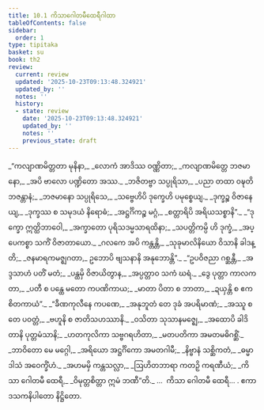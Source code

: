 ```yaml
---
title: 10.1 ကိသာဂေါတမီထေရီဂါထာ
tableOfContents: false
sidebar:
  order: 1
type: tipitaka
basket: su
book: th2
review:
  current: review
  updated: '2025-10-23T09:13:48.324921'
  updated_by: ''
  notes: ''
  history:
  - state: review
    date: '2025-10-23T09:13:48.324921'
    updated_by: ''
    notes: ''
    previous_state: draft
---
```



<ReviewStatus review={frontmatter.review} showDetails={true} />

<HypothesisAnnotation frontmatter={frontmatter} />

<DynamicBreadcrumb />

<Division number="213" book="th2" e="ch" v="19" p="403">

<Paragraph number="285" type="verses" book="th2">
_“ကလျာဏမိတ္တတာ မုနိနာ,_  
_လောကံ အာဒိဿ ဝဏ္ဏိတာ;_  
_ကလျာဏမိတ္တေ ဘဇမာနော,_  
_အပိ ဗာလော ပဏ္ဍိတော အဿ._  

</Paragraph>

</Division>
<Division number="214" book="th2" e="ch" v="19" p="403">

<Paragraph number="286" type="verses" book="th2">
_ဘဇိတဗ္ဗာ သပ္ပုရိသာ,_  
_ပညာ တထာ ဝဍ္ဎတိ ဘဇန္တာနံ;_  
_ဘဇမာနော သပ္ပုရိသေ,_  
_သဗ္ဗေဟိပိ ဒုက္ခေဟိ ပမုစ္စေယျ._  

</Paragraph>

</Division>
<Division number="215" book="th2" e="ch" v="19" p="403">

<Paragraph number="287" type="verses" book="th2">
_ဒုက္ခဉ္စ ဝိဇာနေယျ,_  
_ဒုက္ခဿ စ သမုဒယံ နိရောဓံ;_  
_အဋ္ဌင်္ဂိကဉ္စ မဂ္ဂံ,_  
_စတ္တာရိပိ အရိယသစ္စာနိ”._  

</Paragraph>

</Division>
<Division number="216" book="th2" e="ch" v="19" p="403">

<Paragraph number="288" type="verses" book="th2">
_“ဒုက္ခော ဣတ္ထိဘာဝေါ,_  
_အက္ခာတော ပုရိသဒမ္မသာရထိနာ;_  
_သပတ္တိကမ္ပိ ဟိ ဒုက္ခံ,_  
_အပ္ပေကစ္စာ သကိံ ဝိဇာတာယော._  

</Paragraph>

</Division>
<Division number="217" book="th2" e="ch" v="19" p="403">

<Paragraph number="289" type="verses" book="th2">
_ဂလကေ အပိ ကန္တန္တိ,_  
_သုခုမာလိနိယော ဝိသာနိ ခါဒန္တိ;_  
_ဇနမာရကမဇ္ဈဂတာ,_  
ဥဘောပိ ဗျသနာနိ အနုဘောန္တိ”._  

</Paragraph>

</Division>
<Division number="218" book="th2" e="ch" v="19" p="403">

<Paragraph number="290" type="verses" book="th2">
_“ဥပဝိဇညာ ဂစ္ဆန္တီ,_  
_အဒ္ဒသာဟံ ပတိံ မတံ;_  
_ပန္ထမှိ ဝိဇာယိတွာန,_  
_အပ္ပတ္တာဝ သကံ ဃရံ._  

</Paragraph>

</Division>
<Division number="219" book="th2" e="ch" v="19" p="403">

<Paragraph number="291" type="verses" book="th2">
_ဒွေ ပုတ္တာ ကာလကတာ,_  
_ပတီ စ ပန္ထေ မတော ကပဏိကာယ;_  
_မာတာ ပိတာ စ ဘာတာ,_  
_ဍယှန္တိ စ ဧကစိတကာယံ”._  

</Paragraph>

</Division>
<Division number="220" book="th2" e="ch" v="19" p="403">

<Paragraph number="292" type="verses" book="th2">
_“ခီဏကုလီနေ ကပဏေ,_  
_အနုဘူတံ တေ ဒုခံ အပရိမာဏံ;_  
_အဿူ စ တေ ပဝတ္တံ,_  
_ဗဟူနိ စ ဇာတိသဟဿာနိ._  

</Paragraph>

</Division>
<Division number="221" book="th2" e="ch" v="19" p="403">

<Paragraph number="293" type="verses" book="th2">
_ဝသိတာ သုသာနမဇ္ဈေ,_  
_အထောပိ ခါဒိတာနိ ပုတ္တမံသာနိ;_  
_ဟတကုလိကာ သဗ္ဗဂရဟိတာ,_  
_မတပတိကာ အမတမဓိဂစ္ဆိံ._  

</Paragraph>

</Division>
<Division number="222" book="th2" e="ch" v="19" p="403">

<Paragraph number="294" type="verses" book="th2">
_ဘာဝိတော မေ မဂ္ဂေါ,_  
_အရိယော အဋ္ဌင်္ဂိကော အမတဂါမီ;_  
_နိဗ္ဗာနံ သစ္ဆိကတံ,_  
_ဓမ္မာဒါသံ အဝေက္ခိံဟံ._  

</Paragraph>

</Division>
<Division number="223" book="th2" e="ch" v="19" p="403">

<Paragraph number="295" type="verses" book="th2">
_အဟမမှိ ကန္တသလ္လာ,_  
_ဩဟိတဘာရာ ကတဉှိ ကရဏီယံ;_  
_ကိသာ ဂေါတမီ ထေရီ,_  
_ဝိမုတ္တစိတ္တာ ဣမံ ဘဏီ”တိ._  


</Paragraph>
</Division>

<Paragraph number="296" type="center" book="th2">
…  ကိသာ ဂေါတမီ ထေရီ… .



</Paragraph>

<Paragraph number="297" type="center" book="th2">
ဧကာဒသကနိပါတော နိဋ္ဌိတော.
</Paragraph>